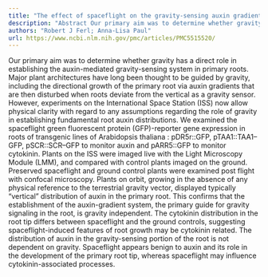 ```yaml
---
title: "The effect of spaceflight on the gravity-sensing auxin gradient of roots: GFP reporter gene microscopy on orbit"
description: "Abstract Our primary aim was to determine whether gravity has a direct role in establishing the auxin-mediated gravity-sensing system in primary roots. Major plant architectures have long been thought..."
authors: "Robert J Ferl; Anna-Lisa Paul"
url: https://www.ncbi.nlm.nih.gov/pmc/articles/PMC5515520/
---
```


Our primary aim was to determine whether gravity has a direct role in establishing the auxin-mediated gravity-sensing system in primary roots. Major plant architectures have long been thought to be guided by gravity, including the directional growth of the primary root via auxin gradients that are then disturbed when roots deviate from the vertical as a gravity sensor. However, experiments on the International Space Station (ISS) now allow physical clarity with regard to any assumptions regarding the role of gravity in establishing fundamental root auxin distributions. We examined the spaceflight green fluorescent protein (GFP)-reporter gene expression in roots of transgenic lines of Arabidopsis thaliana : pDR5r::GFP, pTAA1::TAA1–GFP, pSCR::SCR–GFP to monitor auxin and pARR5::GFP to monitor cytokinin. Plants on the ISS were imaged live with the Light Microscopy Module (LMM), and compared with control plants imaged on the ground. Preserved spaceflight and ground control plants were examined post flight with confocal microscopy. Plants on orbit, growing in the absence of any physical reference to the terrestrial gravity vector, displayed typically “vertical” distribution of auxin in the primary root. This confirms that the establishment of the auxin-gradient system, the primary guide for gravity signaling in the root, is gravity independent. The cytokinin distribution in the root tip differs between spaceflight and the ground controls, suggesting spaceflight-induced features of root growth may be cytokinin related. The distribution of auxin in the gravity-sensing portion of the root is not dependent on gravity. Spaceflight appears benign to auxin and its role in the development of the primary root tip, whereas spaceflight may influence cytokinin-associated processes.
